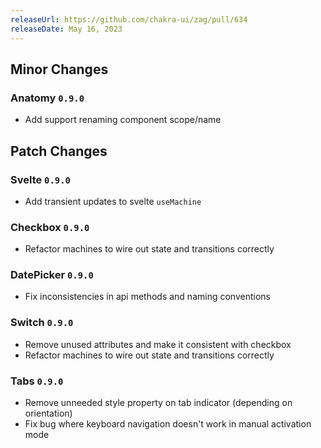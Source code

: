 ```yaml
---
releaseUrl: https://github.com/chakra-ui/zag/pull/634
releaseDate: May 16, 2023
---
```


## Minor Changes

### Anatomy `0.9.0`

- Add support renaming component scope/name

## Patch Changes

### Svelte `0.9.0`

- Add transient updates to svelte `useMachine`

### Checkbox `0.9.0`

- Refactor machines to wire out state and transitions correctly

### DatePicker `0.9.0`

- Fix inconsistencies in api methods and naming conventions

### Switch `0.9.0`

- Remove unused attributes and make it consistent with checkbox
- Refactor machines to wire out state and transitions correctly

### Tabs `0.9.0`

- Remove unneeded style property on tab indicator (depending on orientation)
- Fix bug where keyboard navigation doesn't work in manual activation mode
